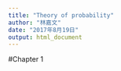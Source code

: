 ```yaml
---
title: "Theory of probability"
author: "林嘉文"
date: "2017年8月19日"
output: html_document
---
```

#Chapter 1